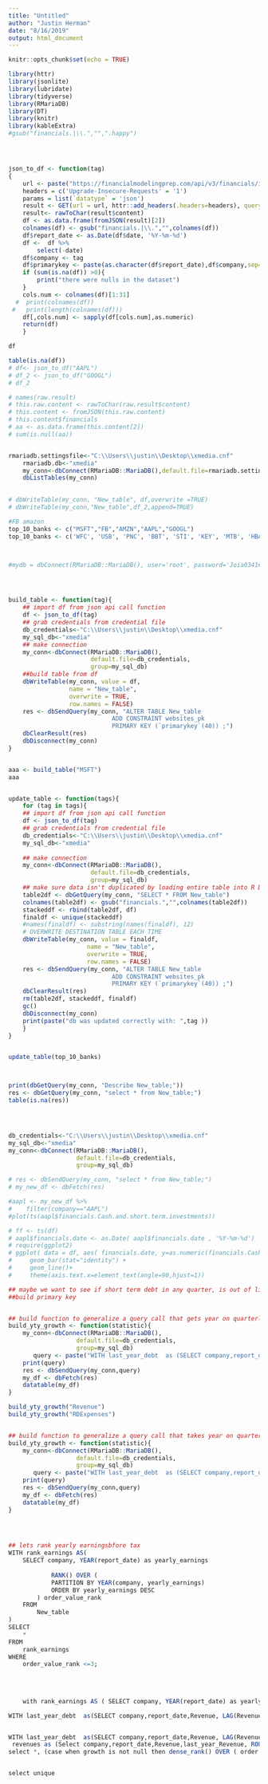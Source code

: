 ```yaml
---
title: "Untitled"
author: "Justin Herman"
date: "8/16/2019"
output: html_document
---
```


```r
knitr::opts_chunk$set(echo = TRUE)
```






```r
library(httr)
library(jsonlite)
library(lubridate)
library(tidyverse)
library(RMariaDB)
library(DT)
library(knitr)
library(kableExtra)
#gsub("financials.|\\.","",".happy")




json_to_df <- function(tag)
{
    url <- paste("https://financialmodelingprep.com/api/v3/financials/income-statement/",tag,"?period=quarter",sep="")
    headers = c('Upgrade-Insecure-Requests' = '1')
    params = list(`datatype` = 'json')
    result <- GET(url = url, httr::add_headers(.headers=headers), query = params)
    result<- rawToChar(result$content)
    df <- as.data.frame(fromJSON(result)[2])
    colnames(df) <- gsub("financials.|\\.","",colnames(df))
    df$report_date <- as.Date(df$date, '%Y-%m-%d')
    df <-  df %>%
        select(-date)
    df$company <- tag
    df$primarykey <- paste(as.character(df$report_date),df$company,sep="-")
    if (sum(is.na(df)) >0){
        print("there were nulls in the dataset")
    }
    cols.num <- colnames(df)[1:31]
  #  print(colnames(df))
 #   print(length(colnames(df)))
    df[,cols.num] <- sapply(df[cols.num],as.numeric)
    return(df)
    }

df

table(is.na(df))
# df<- json_to_df("AAPL")
# df_2 <- json_to_df("GOOGL")
# df_2

# names(raw.result)
# this.raw.content <- rawToChar(raw.result$content)
# this.content <- fromJSON(this.raw.content)
# this.content$financials
# aa <- as.data.frame(this.content[2])
# sum(is.null(aa))


rmariadb.settingsfile<-"C:\\Users\\justin\\Desktop\\xmedia.cnf"
    rmariadb.db<-"xmedia"
    my_conn<-dbConnect(RMariaDB::MariaDB(),default.file=rmariadb.settingsfile,group=rmariadb.db) 
    dbListTables(my_conn)

    
# dbWriteTable(my_conn, "New_table", df,overwrite =TRUE)
# dbWriteTable(my_conn,"New_table",df_2,append=TRUE)
```


```r
#FB amazon
top_10_banks <- c("MSFT","FB","AMZN","AAPL","GOOGL")
top_10_banks <- c('WFC', 'USB', 'PNC', 'BBT', 'STI', 'KEY', 'MTB', 'HBAN', 'ZION', 'CMA', 'FITB',"CFG","RF")



#mydb = dbConnect(RMariaDB::MariaDB(), user='root', password='Joia0341##', dbname='xmedia', host='127.0.0.1',port=3306)




build_table <- function(tag){
    ## import df from json api call function 
    df <- json_to_df(tag)
    ## grab credentials from credential file
    db_credentials<-"C:\\Users\\justin\\Desktop\\xmedia.cnf"
    my_sql_db<-"xmedia"
    ## make connection
    my_conn<-dbConnect(RMariaDB::MariaDB(),
                       default.file=db_credentials,
                       group=my_sql_db) 
    ##build table from df
    dbWriteTable(my_conn, value = df, 
                 name = "New_table", 
                 overwrite = TRUE,                         
                 row.names = FALSE)
    res <- dbSendQuery(my_conn, "ALTER TABLE New_table
                             ADD CONSTRAINT websites_pk
                             PRIMARY KEY (`primarykey`(40)) ;")
    dbClearResult(res)
    dbDisconnect(my_conn)
}


aaa <- build_table("MSFT")
aaa


update_table <- function(tags){
    for (tag in tags){
    ## import df from json api call function 
    df <- json_to_df(tag)
    ## grab credentials from credential file
    db_credentials<-"C:\\Users\\justin\\Desktop\\xmedia.cnf"
    my_sql_db<-"xmedia"
    
    ## make connection
    my_conn<-dbConnect(RMariaDB::MariaDB(),
                       default.file=db_credentials,
                       group=my_sql_db) 
    ## make sure data isn't duplicated by loading entire table into R DB(not big data solution)
    table2df <- dbGetQuery(my_conn, "SELECT * FROM New_table")
    colnames(table2df) <- gsub("financials.","",colnames(table2df))
    stackeddf <- rbind(table2df, df)
    finaldf <- unique(stackeddf)
    #names(finaldf) <- substring(names(finaldf), 12)
    # OVERWRITE DESTINATION TABLE EACH TIME
    dbWriteTable(my_conn, value = finaldf, 
                      name = "New_table", 
                      overwrite = TRUE,                         
                      row.names = FALSE)
    res <- dbSendQuery(my_conn, "ALTER TABLE New_table
                             ADD CONSTRAINT websites_pk
                             PRIMARY KEY (`primarykey`(40)) ;")
    dbClearResult(res)
    rm(table2df, stackeddf, finaldf)
    gc()
    dbDisconnect(my_conn)
    print(paste("db was updated correctly with: ",tag ))
    }
}


update_table(top_10_banks)




```






```r
print(dbGetQuery(my_conn, "Describe New_table;"))
res <- dbGetQuery(my_conn, "select * from New_table;")
table(is.na(res))




db_credentials<-"C:\\Users\\justin\\Desktop\\xmedia.cnf"
my_sql_db<-"xmedia"
my_conn<-dbConnect(RMariaDB::MariaDB(),
                   default.file=db_credentials,
                   group=my_sql_db) 

# res <- dbSendQuery(my_conn, "select * from New_table;")
# my_new_df <- dbFetch(res)

#aapl <- my_new_df %>% 
#    filter(company=="AAPL")
#plot(ts(aapl$financials.Cash.and.short.term.investments))

# ff <- ts(df)
# aapl$financials.date <- as.Date( aapl$financials.date , '%Y-%m-%d')
# require(ggplot2)
# ggplot( data = df, aes( financials.date, y=as.numeric(financials.Cash.and.short.term.investments ))) +
#     geom_bar(stat="identity") + 
#     geom_line()+
#     theme(axis.text.x=element_text(angle=90,hjust=1))

## maybe we want to see if short term debt in any quarter, is out of line with historical averages
##build primary key 


## build function to generalize a query call that gets year on quarterly growth in numeric column of choice
build_yty_growth <- function(statistic){
    my_conn<-dbConnect(RMariaDB::MariaDB(),
                   default.file=db_credentials,
                   group=my_sql_db) 
       query <- paste("WITH last_year_debt  as (SELECT company,report_date,",statistic,", LAG(",statistic, ",4) Over( PARTITION BY company order by report_date)  last_year_",statistic," from New_table) Select company,report_date,",statistic, ",last_year_",statistic,", ROUND((last_year_",statistic,"-",statistic,")/last_year_",statistic,"*-1,3) as growth from last_year_debt;",sep="" )
    print(query)
    res <- dbSendQuery(my_conn,query)
    my_df <- dbFetch(res)
    datatable(my_df)
}

build_yty_growth("Revenue")
build_yty_growth("RDExpenses")


## build function to generalize a query call that takes year on quarterly growth and then ranks best quarterly growth   
build_yty_growth <- function(statistic){
    my_conn<-dbConnect(RMariaDB::MariaDB(),
                   default.file=db_credentials,
                   group=my_sql_db) 
       query <- paste("WITH last_year_debt  as (SELECT company,report_date,",statistic,", LAG(",statistic, ",4) Over( PARTITION BY company order by report_date)  last_year_",statistic," from New_table) Select company,report_date,",statistic, ",last_year_",statistic,", ROUND((last_year_",statistic,"-",statistic,")/last_year_",statistic,"*-1,3) as growth from last_year_debt;",sep="" )
    print(query)
    res <- dbSendQuery(my_conn,query)
    my_df <- dbFetch(res)
    datatable(my_df)
}


   
```

```r
## lets rank yearly earningsbfore tax 
WITH rank_earnings AS(
    SELECT company, YEAR(report_date) as yearly_earnings
        
            RANK() OVER (
            PARTITION BY YEAR(company, yearly_earnings)
            ORDER BY yearly_earnings DESC
        ) order_value_rank
    FROM
        New_table
)
SELECT
    *
FROM
    rank_earnings
WHERE
    order_value_rank <=3;
    
    
    
    
    with rank_earnings AS ( SELECT company, YEAR(report_date) as yearly_earnings RANK() OVER (PARTITION BY YEAR(company, yearly_earnings) ORDER BY yearly_earnings DESC) order_value_rank FROM New_table) SELECT * FROM rank_earnings;

WITH last_year_debt  as(SELECT company,report_date,Revenue, LAG(Revenue,4) Over( PARTITION BY company order by report_date)  last_year_Revenue from New_table) Select company,report_date,Revenue,last_year_Revenue, ROUND((last_year_Revenue-Revenue)/last_year_Revenue*-1,3) as growth from last_year_debt;


WITH last_year_debt  as(SELECT company,report_date,Revenue, LAG(Revenue,4) Over( PARTITION BY company order by report_date)  last_year_Revenue from New_table), 
 revenues as (Select company,report_date,Revenue,last_year_Revenue, ROUND((last_year_Revenue-Revenue)/last_year_Revenue*-1,3) as growth from last_year_debt)
select *, (case when growth is not null then dense_rank() OVER ( order by growth desc) end) as ranked_growth from revenues;


select unique
```

